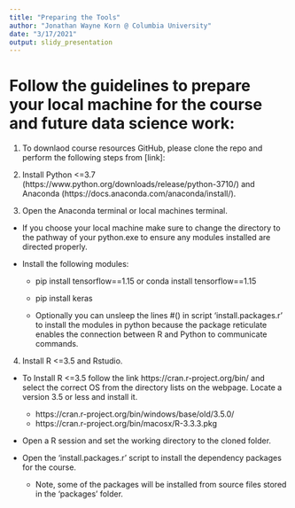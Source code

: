 ---
title: "Preparing the Tools"
author: "Jonathan Wayne Korn @ Columbia University"
date: "3/17/2021"
output: slidy_presentation
---

# Follow the guidelines to prepare your local machine for the course and future data science work: 

(1) To downlaod course resources GitHub, please clone the repo and perform the following steps from [link]:

(2) Install Python <=3.7 (https://www.python.org/downloads/release/python-3710/) and Anaconda (https://docs.anaconda.com/anaconda/install/). 

(3) Open the Anaconda terminal or local machines terminal. 

- If you choose your local machine make sure to change the directory to the pathway of your python.exe to ensure any modules installed are directed properly. 

- Install the following modules: 

    - pip install tensorflow==1.15 or conda install tensorflow==1.15
    - pip install keras

    - Optionally you can unsleep the lines #() in script 'install.packages.r' to install the modules in python because the package reticulate enables the connection between R and Python to communicate commands.  

(4) Install R <=3.5 and Rstudio. 

- To Install R  <=3.5 follow the link https://cran.r-project.org/bin/ and select the correct OS from the directory lists on the webpage. Locate a version 3.5 or less and install it. 

    - https://cran.r-project.org/bin/windows/base/old/3.5.0/
    - https://cran.r-project.org/bin/macosx/R-3.3.3.pkg

- Open a R session and set the working directory to the cloned folder. 
- Open the 'install.packages.r' script to install the dependency packages for the course. 

    - Note, some of the packages will be installed from source files stored in the 'packages' folder.